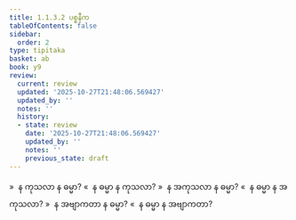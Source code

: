 ```yaml
---
title: 1.1.3.2 ပစ္စနီက
tableOfContents: false
sidebar:
  order: 2
type: tipitaka
basket: ab
book: y9
review:
  current: review
  updated: '2025-10-27T21:48:06.569427'
  updated_by: ''
  notes: ''
  history:
  - state: review
    date: '2025-10-27T21:48:06.569427'
    updated_by: ''
    notes: ''
    previous_state: draft
---
```



<ReviewStatus review={frontmatter.review} showDetails={true} />

<HypothesisAnnotation frontmatter={frontmatter} />

<DynamicBreadcrumb />

<Division number="10" book="y9" e="ch" v="35" p="3">

<Paragraph number="44" book="y9">
»  န ကုသလာ န ဓမ္မာ?
</Paragraph>

<Paragraph number="45" book="y9">
«  န ဓမ္မာ န ကုသလာ?
</Paragraph>

<Paragraph number="46" book="y9">
»  န အကုသလာ န ဓမ္မာ?
</Paragraph>

<Paragraph number="47" book="y9">
«  န ဓမ္မာ န အကုသလာ?
</Paragraph>

<Paragraph number="48" book="y9">
»  န အဗျာကတာ န ဓမ္မာ?
</Paragraph>

<Paragraph number="49" book="y9">
«  န ဓမ္မာ န အဗျာကတာ?
</Paragraph>
</Division>